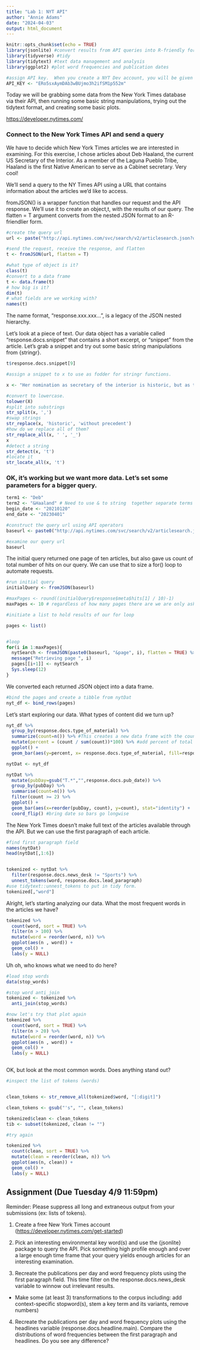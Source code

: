 ```yaml
---
title: "Lab 1: NYT API"
author: "Annie Adams"
date: "2024-04-03"
output: html_document
---
```


```r
knitr::opts_chunk$set(echo = TRUE)
library(jsonlite) #convert results from API queries into R-friendly formats 
library(tidyverse) #tidy
library(tidytext) #text data management and analysis
library(ggplot2) #plot word frequencies and publication dates

#assign API key.  When you create a NYT Dev account, you will be given a key
API_KEY <- "ERo5sxAymDAb3wBUjmo3h2ifSM1p552m"
```

Today we will be grabbing some data from the New York Times database via their API, then running some basic string manipulations, trying out the tidytext format, and creating some basic plots.

<https://developer.nytimes.com/>

### Connect to the New York Times API and send a query

We have to decide which New York Times articles we are interested in examining. For this exercise, I chose articles about Deb Haaland, the current US Secretary of the Interior. As a member of the Laguna Pueblo Tribe, Haaland is the first Native American to serve as a Cabinet secretary. Very cool!

We'll send a query to the NY Times API using a URL that contains information about the articles we'd like to access.

fromJSON() is a wrapper function that handles our request and the API response. We'll use it to create an object,t, with the results of our query. The flatten = T argument converts from the nested JSON format to an R-friendlier form.

```r

#create the query url
url <- paste("http://api.nytimes.com/svc/search/v2/articlesearch.json?q=haaland&api-key=",API_KEY, sep ="")

#send the request, receive the response, and flatten
t <- fromJSON(url, flatten = T)
```

```r
#what type of object is it?
class(t)
#convert to a data frame 
t <- data.frame(t)
# how big is it?
dim(t)
# what fields are we working with?
names(t)
```

The name format, "response.xxx.xxx...", is a legacy of the JSON nested hierarchy.

Let's look at a piece of text. Our data object has a variable called "response.docs.snippet" that contains a short excerpt, or "snippet" from the article. Let's grab a snippet and try out some basic string manipulations from {stringr}.

```r
t$response.docs.snippet[9]

#assign a snippet to x to use as fodder for stringr functions.  

x <- "Her nomination as secretary of the interior is historic, but as the first Native cabinet member, she would have to strike a delicate balance." 

#convert to lowercase.  
tolower(X)
#split into substrings
str_split(x, ',')
#swap strings
str_replace(x, 'historic', 'without precedent')
#how do we replace all of them?
str_replace_all(x, ' ', '_')
x
#detect a string
str_detect(x, 't')
#locate it
str_locate_all(x, 't')
```

### OK, it's working but we want more data. Let's set some parameters for a bigger query.

```r
term1 <- "Deb" 
term2 <- "&Haaland" # Need to use & to string  together separate terms
begin_date <- "20210120"
end_date <- "20230401"

#construct the query url using API operators
baseurl <- paste0("http://api.nytimes.com/svc/search/v2/articlesearch.json?q=",term1,term2,"&begin_date=",begin_date,"&end_date=",end_date,"&facet_filter=true&api-key=",API_KEY, sep="")

#examine our query url
baseurl
```

The initial query returned one page of ten articles, but also gave us count of total number of hits on our query. We can use that to size a for() loop to automate requests.

```r
#run initial query
initialQuery <- fromJSON(baseurl)

#maxPages <- round((initialQuery$response$meta$hits[1] / 10)-1) 
maxPages <- 10 # regardless of how many pages there are we are only asking for 10, for simplicity

#initiate a list to hold results of our for loop

pages <- list()


#loop
for(i in 1:maxPages){
  nytSearch <- fromJSON(paste0(baseurl, "&page", i), flatten = TRUE) %>% data.frame() 
  message("Retrieving page ", i)
  pages[[i+1]] <- nytSearch 
  Sys.sleep(12)
}
```

We converted each returned JSON object into a data frame.

```r

#bind the pages and create a tibble from nytDat
nyt_df <- bind_rows(pages)
```

Let's start exploring our data.  What types of content did we turn up?
```r
nyt_df %>% 
  group_by(response.docs.type_of_material) %>%
  summarize(count=n()) %>% #This creates a new data frame with the count of records for each type_of_material.
  mutate(percent = (count / sum(count))*100) %>% #add percent of total column
  ggplot() +
  geom_bar(aes(y=percent, x= response.docs.type_of_material, fill=response.docs.type_of_material), stat = "identity") + coord_flip()
```

```r
nytDat <- nyt_df

nytDat %>%
  mutate(pubDay=gsub("T.*","",response.docs.pub_date)) %>% 
  group_by(pubDay) %>%
  summarise(count=n()) %>%
  filter(count >= 2) %>%
  ggplot() +
  geom_bar(aes(x=reorder(pubDay, count), y=count), stat="identity") +
  coord_flip() #bring date so bars go longwise
```

The New York Times doesn't make full text of the articles available through the API. But we can use the first paragraph of each article.

```r
#find first paragraph field
names(nytDat)
head(nytDat[,1:6])


tokenized <- nytDat %>% 
  filter(response.docs.news_desk != "Sports") %>% 
  unnest_tokens(word, response.docs.lead_paragraph)
#use tidytext::unnest_tokens to put in tidy form.  
tokenized[,"word"]
```

Alright, let's starting analyzing our data.  What the most frequent words in the articles we have?
```r
tokenized %>%
  count(word, sort = TRUE) %>% 
  filter(n > 100) %>% 
  mutate(word = reorder(word, n)) %>% 
  ggplot(aes(n , word)) + 
  geom_col() + 
  labs(y = NULL)
```

Uh oh, who knows what we need to do here?

```r

#load stop words
data(stop_words)

#stop word anti_join
tokenized <- tokenized %>% 
  anti_join(stop_words)

#now let's try that plot again
tokenized %>%
  count(word, sort = TRUE) %>% 
  filter(n > 20) %>% 
  mutate(word = reorder(word, n)) %>% 
  ggplot(aes(n , word)) + 
  geom_col() + 
  labs(y = NULL)



```

OK, but look at the most common words. Does anything stand out?

```r

#inspect the list of tokens (words)


clean_tokens <- str_remove_all(tokenized$word, "[:digit]")

clean_tokens <- gsub("'s", "", clean_tokens)

tokenized$clean <- clean_tokens
tib <- subset(tokenized, clean != "")

#try again

tokenized %>%
  count(clean, sort = TRUE) %>%
  mutate(clean = reorder(clean, n)) %>%
  ggplot(aes(n, clean)) +
  geom_col() +
  labs(y = NULL)


```

## Assignment (Due Tuesday 4/9 11:59pm)
Reminder: Please suppress all long and extraneous output from your submissions (ex:  lists of tokens).

1.  Create a free New York Times account (<https://developer.nytimes.com/get-started>)

2.  Pick an interesting environmental key word(s) and use the {jsonlite} package to query the API. Pick something high profile enough and over a large enough time frame that your query yields enough articles for an interesting examination.

3.  Recreate the publications per day and word frequency plots using the first paragraph field.  This time filter on the response.docs.news_desk variable to winnow out irrelevant results.

-   Make some (at least 3) transformations to the corpus including: add context-specific stopword(s), stem a key term and its variants, remove numbers)

4.  Recreate the publications per day and word frequency plots using the headlines variable (response.docs.headline.main). Compare the distributions of word frequencies between the first paragraph and headlines. Do you see any difference?
